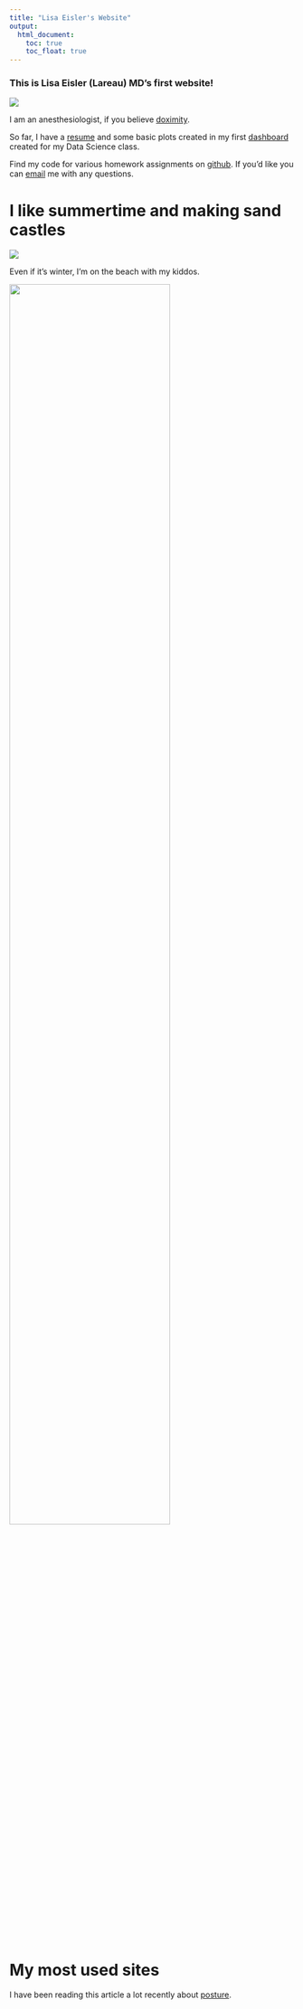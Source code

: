 ```yaml
---
title: "Lisa Eisler's Website"
output: 
  html_document:
    toc: true
    toc_float: true
---
```


### This is Lisa Eisler (Lareau) MD's first website!


![](https://media.giphy.com/media/l2Je1LPXgHzLpZXxe/giphy.gif)

I am an anesthesiologist, if you believe [doximity](doximity.com/profiles/37aa21f6-e78c-448e-a3e6-f85f511361a7).

So far, I have a [resume](Curriculum_Vitae.html) and some basic plots created in my first [dashboard](dashboard.html) created for my Data Science class.

Find my code for various homework assignments on [github](github.com/lisaeisler). If you'd like you can [email](ldl2113@cumc.columbia.edu) me with any questions.


# I like summertime and making sand castles

![](https://media.giphy.com/media/xUOxf3yDKCuwpOlT3i/giphy.gif)

Even if it's winter, I'm on the beach with my kiddos.

<img src="images/Rowan_on_beach.jpg" style="width:75%">

# My most used sites

I have been reading this article a lot recently about [posture](https://www.nature.com/articles/s41598-018-21625-1).